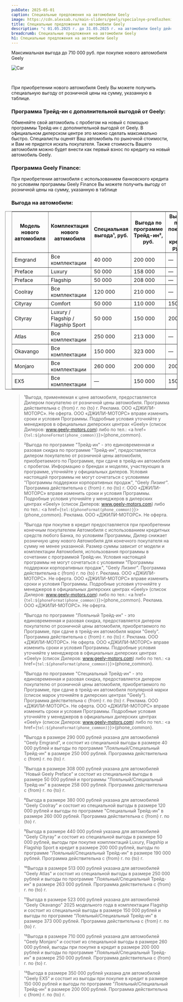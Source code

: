 ```yaml
---
pubDate: 2025-05-01
caption: Специальные предложения на автомобили Geely
image: https://cdn.alexsab.ru/main-sliders/geely/specialnye-predlozheniya-na-avtomobili-geely/3-Cars_April.webp
title: Специальные предложения на автомобили Geely
description: "с 01.05.2025 г. до 31.05.2025 г. на автомобили Geely действует выгода до 710 000 ₽."
breadcrumb: Специальные предложения на автомобили Geely
h1: Специальные предложения на автомобили Geely
---
```




Максимальная выгода до 710 000 руб. при покупке нового автомобиля Geely

<img srcset="https://cdn.alexsab.ru/main-sliders/geely/specialnye-predlozheniya-na-avtomobili-geely/3-Cars_April.webp 1x,
		https://cdn.alexsab.ru/main-sliders/geely/specialnye-predlozheniya-na-avtomobili-geely/3-Cars_April.webp 1.5x"
	src="https://cdn.alexsab.ru/main-sliders/geely/specialnye-predlozheniya-na-avtomobili-geely/3-Cars_April.webp" alt="Car" />

&nbsp;

При приобретении нового автомобиля Geely Вы можете получить специальную выгоду от розничной цены на сумму, указанную в таблице.

### <b>Программа Трейд-ин с дополнительной выгодой от Geely:</b>

Обменяйте свой автомобиль с пробегом на новый с помощью программы Трейд-ин с дополнительной выгодой от Geely. В официальном дилерском центре это можно сделать максимально быстро. Специалисты оценят Ваш автомобиль по рыночной стоимости, и Вам не придется искать покупателя. Также стоимость Вашего автомобиля можно будет внести как первый взнос по кредиту на новый автомобиль Geely.

### <b>Программа Geely Finance:</b>

При приобретении автомобиля с использованием банковского кредита по условиям программы Geely Finance Вы можете получить выгоду от розничной цены на сумму, указанную в таблице

### <b>Выгода на автомобили:</b>

<div class="overflow-auto min-w-full mb-14" style="margin-right: -1.25rem;margin-left: -1.25rem;">
	<table border="1" class="inline-block min-w-full w-auto" style="padding-right: 1.25rem;padding-left: 1.25rem;width: auto;">
		<thead>
			<tr>
				<th>Модель нового автомобиля</th>
				<th>Комплектация нового автомобиля</th>
				<th>Специальная выгода¹, руб.</th>
				<th>Выгода по программе Трейд-ин², руб.</th>
				<th>Выгода при покупке в кредит, руб.³</th>
				<th>Выгода по программе Лояльный⁴ / Специальный⁵ Трейд-ин, руб.</th>
				<th>Максимальная выгода до, руб.</th>
			</tr>
		</thead>
		<tbody class="main-text ">
			<tr>
				<td>Emgrand</td>
				<td>Все комплектации</td>
				<td>40 000</td>
				<td>200 000</td>
				<td>—</td>
				<td>250 000</td>
				<td>290 000⁶</td>
			</tr>
			<tr>
				<td>Preface</td>
				<td>Luxury</td>
				<td>50 000</td>
				<td>158 000</td>
				<td>—</td>
				<td>208 000</td>
				<td>258 000</td>
			</tr>
			<tr>
				<td>Preface</td>
				<td>Flagship</td>
				<td>50 000</td>
				<td>208 000</td>
				<td>—</td>
				<td>258 000</td>
				<td>308 000⁷</td>
			</tr>
			<tr>
				<td>Coolray</td>
				<td>Все комплектации</td>
				<td>120 000</td>
				<td>210 000</td>
				<td>—</td>
				<td>260 000</td>
				<td>380 000⁸</td>
			</tr>
			<tr>
				<td>Cityray</td>
				<td>Comfort</td>
				<td>50 000</td>
				<td>110 000</td>
				<td>150 000</td>
				<td>150 000</td>
				<td>350 000</td>
			</tr>
			<tr>
				<td>Cityray</td>
				<td>Luxury / Flagship / Flagship Sport</td>
				<td>50 000</td>
				<td>150 000</td>
				<td>200 000</td>
				<td>190 000</td>
				<td>440 000⁹</td>
			</tr>
			<tr>
				<td>Atlas</td>
				<td>Все комплектации</td>
				<td>250 000</td>
				<td>213 000</td>
				<td>—</td>
				<td>263 000</td>
				<td>513 000¹⁰</td>
			</tr>
			<tr>
				<td>Okavango</td>
				<td>Все комплектации</td>
				<td>150 000</td>
				<td>323 000</td>
				<td>—</td>
				<td>373 000</td>
				<td>523 000¹¹</td>
			</tr>
			<tr>
				<td>Monjaro</td>
				<td>Все комплектации</td>
				<td>260 000</td>
				<td>200 000</td>
				<td>200 000</td>
				<td>250 000</td>
				<td>710 000¹²</td>
			</tr>
			<tr>
				<td>EX5</td>
				<td>Все комплектации</td>
				<td>—</td>
				<td>150 000</td>
				<td>150 000</td>
				<td>200 000</td>
				<td>350 000¹³</td>
			</tr>
		</tbody>
	</table>
</div>

<SpecialSalonsInfo dataFormName="Узнать подробнее. Специальные предложения на автомобили Geely" />

> ¹Выгода, применяемая к цене автомобиля, предоставляется Дилером покупателю от розничной цены автомобиля. Программа действительна с {from} г. по {to} г. Реклама. ООО «ДЖИЛИ-МОТОРС». Не оферта. ООО «ДЖИЛИ-МОТОРС» вправе изменить сроки и условия Программы. Подробные условия уточняйте у менеджеров в официальных дилерских центрах «Geely» (список Дилеров:  www.geely-motors.com) либо по тел.: <a href={`tel:${phoneFormat(phone_common)}`}>{phone_common}</a>.

> ²Выгода по программе "Трейд-ин" - это единовременная и разовая скидка по программе "Трейд-ин", предоставляется дилером покупателю от розничной цены автомобиля, приобретаемого по Программе, при сдаче в трейд-ин автомобиля с пробегом. Информацию о брендах и моделях, участвующих в программе, уточняйте у официальных дилеров. Условия настоящей программы не могут сочетаться с условиями "Программы поддержки корпоративных продаж", "Geely Лизинг". Программа действительна с {from} г. по {to} г. ООО «ДЖИЛИ-МОТОРС» вправе изменить сроки и условия Программы. Подробные условия уточняйте у менеджеров в дилерских центрах «Geely» (список Дилеров:  www.geely-motors.com) либо по тел.: <a href={`tel:${phoneFormat(phone_common)}`}>{phone_common}</a>. Реклама. ООО «ДЖИЛИ-МОТОРС». Не оферта.

> ³Выгода при покупке в кредит предоставляется при приобретении конечным покупателем Автомобиля с использованием кредитных средств любого Банка, по условиям Программы, Дилер снижает розничную цену нового Автомобиля для конечного покупателя на сумму не менее указанной. Размер суммы зависит от модели и комплектации Автомобиля, использования программы в сочетании с программой Трейд-ин. Условия настоящей программы не могут сочетаться с условиями "Программы поддержки корпоративных продаж", "Geely Лизинг". Программа действительна с {from} г. по {to} г. Реклама. ООО «ДЖИЛИ-МОТОРС». Не оферта. ООО «ДЖИЛИ-МОТОРС» вправе изменить сроки и условия Программы. Подробные условия уточняйте у менеджеров в официальных дилерских центрах «Geely» (список Дилеров:  www.geely-motors.com) либо по тел.: <a href={`tel:${phoneFormat(phone_common)}`}>{phone_common}</a>. Реклама. ООО «ДЖИЛИ-МОТОРС». Не оферта.

> ⁴Выгода по программе "Лояльный Трейд-ин" - это единовременная и разовая скидка, предоставляется дилером покупателю от розничной цены автомобиля, приобретаемого по Программе, при сдаче в трейд-ин автомобиля марки "Geely". Программа действительна с {from} г. по {to} г. Реклама. ООО «ДЖИЛИ-МОТОРС». Не оферта. ООО «ДЖИЛИ-МОТОРС» вправе изменить сроки и условия Программы. Подробные условия уточняйте у менеджеров в официальных дилерских центрах «Geely» (список Дилеров:  www.geely-motors.com) либо по тел.: <a href={`tel:${phoneFormat(phone_common)}`}>{phone_common}</a>.

> ⁵Выгода по программе "Специальный Трейд-ин" - это единовременная и разовая скидка, предоставляется дилером покупателю от розничной цены автомобиля, приобретаемого по Программе, при сдаче в трейд-ин автомобиля популярной марки (список марок уточняйте в дилерских центрах "Geely"). Программа действительна с {from} г. по {to} г. Реклама. ООО «ДЖИЛИ-МОТОРС». Не оферта. ООО «ДЖИЛИ-МОТОРС» вправе изменить сроки и условия Программы. Подробные условия уточняйте у менеджеров в официальных дилерских центрах «Geely» (список Дилеров:  www.geely-motors.com) либо по тел.: <a href={`tel:${phoneFormat(phone_common)}`}>{phone_common}</a>.

> ⁶Выгода в размере 290 000 рублей указана для автомобилей "Geely Emgrand", и состоит из специальной выгоды в размере 40 000 рублей и выгоды по программе "Лояльный/Специальный Трейд-ин" в размере 250 000 рублей. Программа действительна с {from} г. по {to} г.

> ⁷Выгода в размере 308 000 рублей указана для автомобилей "Новый Geely Preface" и состоит из специальной выгоды в размере 50 000 рублей и программы "Лояльный/Специальный Трейд-ин" в размере 258 000 рублей. Программа действительна с {from} г. по {to} г.

> ⁸Выгода в размере 380 000 рублей указана для автомобилей "Geely Coolray" и состоит из специальной выгоды в размере 120 000 рублей и выгоды по программе "Специальный Трейд-ин" в размере 260 000 рублей. Программа действительна с {from} г. по {to} г.

> ⁹Выгода в размере 440 000 рублей указана для автомобилей "Geely Cityray" и состоит из специальной выгоды в размере 50 000 рублей, выгоды при покупке комплектаций Luxury, Flagship и Flagship Sport в кредит в размере 200 000 рублей, выгоды по программе "Лояльный/Специальный Трейд-ин" в размере 190 000 рублей. Программа действительна с {from} г. по {to} г.

> ¹⁰Выгода в размере 513 000 рублей указана для автомобилей "Geely Atlas" и состоит из специальной выгоды в размере 250 000 рублей и выгоды по программе "Лояльный/Специальный Трейд-ин" в размере 263 000 рублей. Программа действительна с {from} г. по {to} г.

> ¹¹Выгода в размере 523 000 рублей указана для автомобилей "Geely Okavango" 2025 модельного года в комплектации Flagship и состоит из специальной выгоды в размере 150 000 рублей и выгоды по программе "Лояльный/Специальный Трейд-ин" в размере 373 000 рублей. Программа действительна с {from} г. по {to} г.

> ¹²Выгода в размере 710 000 рублей указана для автомобилей "Geely Monjaro" и состоит из специальной выгоды в размере 260 000 рублей, выгоды при покупке в кредит в размере 200 000 рублей и выгоды по программе "Лояльный/Специальный Трейд-ин" в размере 250 000 рублей. Программа действительна с {from} г. по {to} г.

> ¹³Выгода в размере 350 000 рублей указана для автомобилей "Geely EX5" и состоит из выгоды при покупке в кредит в размере 150 000 рублей и выгоды по программе "Лояльный/Специальный Трейд-ин" в размере 200 000 рублей. Программа действительна с {from} г. по {to} г.


